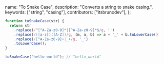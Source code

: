   name: "To Snake Case",
  description: "Converts a string to snake casing.",
  keywords: ["string", "casing"],
  contributors: ["itsbrunodev"],
};

```javascript
function toSnakeCase(str) {
  return str
    .replace(/^[^A-Za-z0-9]*|[^A-Za-z0-9]*$/g, '')
    .replace(/([a-z])([A-Z])/g, (m, a, b) => a + '_' + b.toLowerCase())
    .replace(/[^A-Za-z0-9]+|_+/g, '_')
    .toLowerCase();
}
```

```javascript
toSnakeCase("hello world"); // "hello_world"
```
